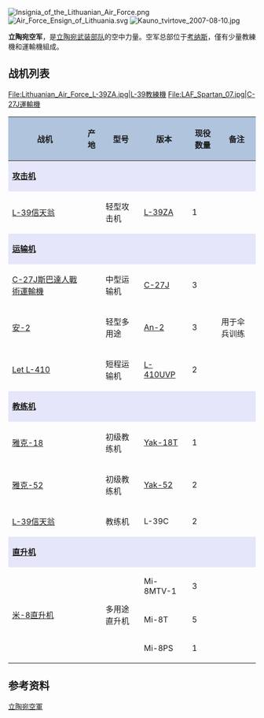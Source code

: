 {{Unreferenced|time=2021-02-08T00:03:14+00:00}}
{{Infobox military unit
|unit_name= 立陶宛空軍
|native_name=Lietuvos karinės oro pajėgos
|image= Insignia of the Lithuanian Air Force.png
|image_size = 170
|caption= 立陶宛空軍徽章
|dates= 1919–1940, 1992–至今
|country= {{Flag|Lithuania}}
|allegiance=
|branch=
|type= [[空軍|空軍]]
|role= [[空中作戰|空中作戰]]
|size= 	约1 000名专业军人和非军事人员; <br /> 库存14架飞机。
|command_structure= [[立陶宛武裝部隊|立陶宛武裝部隊]]
|garrison= 	格迪米诺 25， LT-44319考纳斯
|garrison_label=
|patron=
|motto=
|march=
|mascot=
|battles=
|anniversaries= 1919年3月12日<br>1991年1月2日
|decorations=
|battle_honours=
|disbanded=
<!-- Commanders -->
|commander1= [[上校|上校]] 戴尼乌斯·古扎斯
|commander1_label= 指揮官
|commander3=
|commander3_label= 著名指揮官
|notable_commanders= [[准將|准將]] 安塔纳斯·古斯塔炎
<!-- Insignia -->
| identification_symbol         = [[File:Roundel_of_Lithuania.svg|50px]]
| identification_symbol_label   = [[Military_aircraft_insignia|Roundel]]
| identification_symbol_2       = 
| identification_symbol_2_label = 
| identification_symbol_3       = 
| identification_symbol_3_label = 
<!-- Aircraft -->
|aircraft_attack= [[L-39ZA|L-39ZA]]
|aircraft_bomber=
|aircraft_electronic=
|aircraft_fighter=
|aircraft_helicopter=
|aircraft_helicopter_attack=
|aircraft_helicopter_cargo=
|aircraft_helicopter_multirole= [[Mil_Mi-17|Mi-8MTV-1]], [[Mil_Mi-8|Mi-8T]], [[Mil_Mi-8|Mi-8PS]],  [[Eurocopter_AS365_Dauphin|AS365]]
|aircraft_helicopter_observation=
|aircraft_helicopter_transport=
|aircraft_helicopter_utility=
|aircraft_interceptor=
|aircraft_patrol=
|aircraft_recon=
|aircraft_trainer=
|aircraft_transport= [[Alenia_C-27J_Spartan|C-27J]], [[L-410|L-410]],
}}

[[File:Insignia_of_the_Lithuanian_Air_Force.png|right]]
[[File:Air_Force_Ensign_of_Lithuania.svg|right]]
[[File:Kauno_tvirtove_2007-08-10.jpg|right]]

'''立陶宛空军'''，是[[立陶宛武装部队|立陶宛武装部队]]的空中力量。空军总部位于[[考纳斯|考纳斯]]，僅有少量教練機和運輸機組成。


==战机列表==

<gallery>
File:Lithuanian_Air_Force_L-39ZA.jpg|L-39教練機
File:LAF_Spartan_07.jpg|C-27J運輸機
</gallery>

{| class="wikitable"
! style="text-align: center; background: lightsteelblue;"|战机
! style="text-align: center; background: lightsteelblue;"|产地
! style="text-align: center; background: lightsteelblue;"|型号
! style="text-align: center; background: lightsteelblue;"|版本
! style="text-align: center; background: lightsteelblue;"|现役数量
! style="text-align: center; background: lightsteelblue;"|备注
|-----
! style="align: center; background: lavender;" colspan="7" | '''[[攻击机|攻击机]]'''
|-----
| [[L-39信天翁|L-39信天翁]] || {{CZS}} || 轻型攻击机 || [[L-39ZA|L-39ZA]] || 1 || 
|-----
! style="align: center; background: lavender;" colspan="7" | '''[[运输机|运输机]]'''
|-----
| [[C-27J斯巴達人戰術運輸機|C-27J斯巴達人戰術運輸機]] || {{ITA}} || 中型运输机 || [[C-27J|C-27J]] || 3 || 
|-
| [[安-2|安-2]]  || {{USSR}} || 轻型多用途 || [[An-2|An-2]] || 3 ||用于伞兵训练
|-
| [[Let_L-410|Let L-410]]  || {{CZS}} || 短程运输机 || [[L-410|L-410]]UVP || 2 || 
|-----
! style="align: center; background: lavender;" colspan="7" | '''[[教练机|教练机]]'''
|-----
| [[雅克-18|雅克-18]] || {{flag|USSR}} || 初级教练机 || [[Yak-18|Yak-18]]T || 1 || 
|-
| [[雅克-52|雅克-52]]  || {{flag|USSR}} || 初级教练机 || [[Yak-52|Yak-52]] || 2 ||
|-
| [[L-39信天翁|L-39信天翁]] || {{CZS}} || 教练机 || L-39C || 2 ||
|-----
! style="align: center; background: lavender;" colspan="7" | '''[[直升机|直升机]]'''
|-----
| rowspan="3"|[[米-8直升机|米-8直升机]]
| rowspan="3"|{{flag|USSR}} 
| rowspan="3"|多用途直升机
| Mi-8MTV-1
| 3
| 
|-
| Mi-8T
| 5
| 
|-
| Mi-8PS
| 1
| 
|}

== 参考资料 ==
{{Reflist}}

{{立陶宛主題}}
{{欧洲题目|空军}}
{{Portal bar|立陶宛|航空|軍事|歐洲}}
{{Authority control}}
[[Category:立陶宛空軍|]]